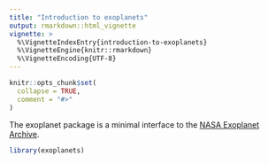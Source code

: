 ```yaml
---
title: "Introduction to exoplanets"
output: rmarkdown::html_vignette
vignette: >
  %\VignetteIndexEntry{introduction-to-exoplanets}
  %\VignetteEngine{knitr::rmarkdown}
  %\VignetteEncoding{UTF-8}
---
```


```r
knitr::opts_chunk$set(
  collapse = TRUE,
  comment = "#>"
)
```

The exoplanet package is a minimal interface to the [NASA Exoplanet Archive](https://exoplanetarchive.ipac.caltech.edu/index.html).

```r
library(exoplanets)
```
